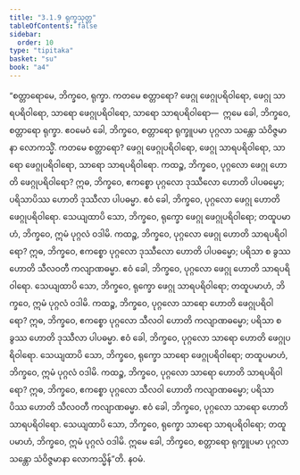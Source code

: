 ```yaml
---
title: "3.1.9 ရုက္ခသုတ္တ"
tableOfContents: false
sidebar:
  order: 10
type: "tipitaka"
basket: "su"
book: "a4"
---
```



<DynamicBreadcrumb />

<Division number="109" book="a4">

<Paragraph number="718" book="a4">
“စတ္တာရောမေ, ဘိက္ခဝေ, ရုက္ခာ. ကတမေ စတ္တာရော? ဖေဂ္ဂု ဖေဂ္ဂုပရိဝါရော, ဖေဂ္ဂု သာရပရိဝါရော, သာရော ဖေဂ္ဂုပရိဝါရော, သာရော သာရပရိဝါရော—  ဣမေ ခေါ, ဘိက္ခဝေ, စတ္တာရော ရုက္ခာ. ဧဝမေဝံ ခေါ, ဘိက္ခဝေ, စတ္တာရော ရုက္ခူပမာ ပုဂ္ဂလာ သန္တော သံဝိဇ္ဇမာနာ လောကသ္မိံ. ကတမေ စတ္တာရော? ဖေဂ္ဂု ဖေဂ္ဂုပရိဝါရော, ဖေဂ္ဂု သာရပရိဝါရော, သာရော ဖေဂ္ဂုပရိဝါရော, သာရော သာရပရိဝါရော.
</Paragraph>

<Paragraph number="719" book="a4">
ကထဉ္စ, ဘိက္ခဝေ, ပုဂ္ဂလော ဖေဂ္ဂု ဟောတိ ဖေဂ္ဂုပရိဝါရော? ဣဓ, ဘိက္ခဝေ, ဧကစ္စော ပုဂ္ဂလော ဒုဿီလော ဟောတိ ပါပဓမ္မော; ပရိသာပိဿ ဟောတိ ဒုဿီလာ ပါပဓမ္မာ. ဧဝံ ခေါ, ဘိက္ခဝေ, ပုဂ္ဂလော ဖေဂ္ဂု ဟောတိ ဖေဂ္ဂုပရိဝါရော. သေယျထာပိ သော, ဘိက္ခဝေ, ရုက္ခော ဖေဂ္ဂု ဖေဂ္ဂုပရိဝါရော; တထူပမာဟံ, ဘိက္ခဝေ, ဣမံ ပုဂ္ဂလံ ဝဒါမိ.
</Paragraph>

<Paragraph number="720" book="a4">
ကထဉ္စ, ဘိက္ခဝေ, ပုဂ္ဂလော ဖေဂ္ဂု ဟောတိ သာရပရိဝါရော? ဣဓ, ဘိက္ခဝေ, ဧကစ္စော ပုဂ္ဂလော ဒုဿီလော ဟောတိ ပါပဓမ္မော; ပရိသာ စ ခွဿ ဟောတိ သီလဝတီ ကလျာဏဓမ္မာ. ဧဝံ ခေါ, ဘိက္ခဝေ, ပုဂ္ဂလော ဖေဂ္ဂု ဟောတိ သာရပရိဝါရော. သေယျထာပိ သော, ဘိက္ခဝေ, ရုက္ခော ဖေဂ္ဂု သာရပရိဝါရော; တထူပမာဟံ, ဘိက္ခဝေ, ဣမံ ပုဂ္ဂလံ ဝဒါမိ.
</Paragraph>

<Paragraph number="721" book="a4">
ကထဉ္စ, ဘိက္ခဝေ, ပုဂ္ဂလော သာရော ဟောတိ ဖေဂ္ဂုပရိဝါရော? ဣဓ, ဘိက္ခဝေ, ဧကစ္စော ပုဂ္ဂလော သီလဝါ ဟောတိ ကလျာဏဓမ္မော; ပရိသာ စ ခွဿ ဟောတိ ဒုဿီလာ ပါပဓမ္မာ. ဧဝံ ခေါ, ဘိက္ခဝေ, ပုဂ္ဂလော သာရော ဟောတိ ဖေဂ္ဂုပရိဝါရော. သေယျထာပိ သော, ဘိက္ခဝေ, ရုက္ခော သာရော ဖေဂ္ဂုပရိဝါရော; တထူပမာဟံ, ဘိက္ခဝေ, ဣမံ ပုဂ္ဂလံ ဝဒါမိ.
</Paragraph>

<Paragraph number="722" book="a4">
ကထဉ္စ, ဘိက္ခဝေ, ပုဂ္ဂလော သာရော ဟောတိ သာရပရိဝါရော? ဣဓ, ဘိက္ခဝေ, ဧကစ္စော ပုဂ္ဂလော သီလဝါ ဟောတိ ကလျာဏဓမ္မော; ပရိသာပိဿ ဟောတိ သီလဝတီ ကလျာဏဓမ္မာ. ဧဝံ ခေါ, ဘိက္ခဝေ, ပုဂ္ဂလော သာရော ဟောတိ သာရပရိဝါရော. သေယျထာပိ သော, ဘိက္ခဝေ, ရုက္ခော သာရော သာရပရိဝါရော; တထူပမာဟံ, ဘိက္ခဝေ, ဣမံ ပုဂ္ဂလံ ဝဒါမိ. ဣမေ ခေါ, ဘိက္ခဝေ, စတ္တာရော ရုက္ခူပမာ ပုဂ္ဂလာ သန္တော သံဝိဇ္ဇမာနာ လောကသ္မိန်”တိ.

</Paragraph>
</Division>

<Paragraph number="723" type="center" book="a4">
နဝမံ.
</Paragraph>